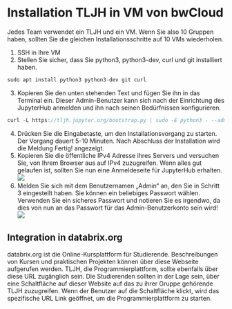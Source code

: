 # Installation TLJH in VM von bwCloud

Jedes Team verwendet ein TLJH und ein VM. Wenn Sie also 10 Gruppen haben, sollten Sie die gleichen Installationsschritte auf 10 VMs wiederholen.
1.	SSH in Ihre VM
2.	Stellen Sie sicher, dass Sie python3, python3-dev, curl und git installiert haben.
```js
sudo apt install python3 python3-dev git curl
```
3.	Kopieren Sie den unten stehenden Text und fügen Sie ihn in das Terminal ein. Dieser Admin-Benutzer kann sich nach der Einrichtung des JupyterHub anmelden und ihn nach seinen Bedürfnissen konfigurieren.
```js
curl -L https://tljh.jupyter.org/bootstrap.py | sudo -E python3 - --admin Admin
```
4.	Drücken Sie die Eingabetaste, um den Installationsvorgang zu starten. Der Vorgang dauert 5-10 Minuten. Nach Abschluss der Installation wird die Meldung Fertig! angezeigt.
5.	Kopieren Sie die öffentliche IPv4 Adresse ihres Servers und versuchen Sie, von Ihrem Browser aus auf IPv4 zuzugreifen. Wenn alles gut gelaufen ist, sollten Sie nun eine Anmeldeseite für JupyterHub erhalten.
![](../../Images/Ab19.png)
6.	Melden Sie sich mit dem Benutzernamen „Admin“ an, den Sie in Schritt 3 eingestellt haben. Sie können ein beliebiges Passwort wählen. Verwenden Sie ein sicheres Passwort und notieren Sie es irgendwo, da dies von nun an das Passwort für das Admin-Benutzerkonto sein wird!
![](../../Images/Ab20.png)

## Integration in databrix.org

databrix.org ist die Online-Kursplattform für Studierende. Beschreibungen von Kursen und praktischen Projekten können über diese Webseite aufgerufen werden. TLJH, die Programmierplattform, sollte ebenfalls über diese URL zugänglich sein. Die Studierenden sollten in der Lage sein, über eine Schaltfläche auf dieser Website auf das zu ihrer Gruppe gehörende TLJH zuzugreifen. Wenn der Benutzer auf die Schaltfläche klickt, wird das spezifische URL Link geöffnet, um die Programmierplattform zu starten.